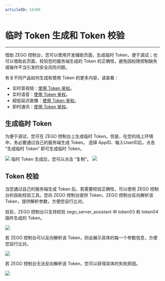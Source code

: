 ```yaml
---
articleID: 16309
---
```

# 临时 Token 生成和 Token 校验

- - -

借助 ZEGO 控制台，您可以使用开发辅助页面，生成临时 Token，便于调试；也可以借助此页面，校验您的服务端生成的 Token 的正确性，避免因权限控制缺失或操作不当引发的安全风险问题。

<Note title="说明">


有关不同产品如何生成和使用 Token 的更多内容，请查看：

- 实时音视频：[使用 Token 鉴权](/real-time-video-android-java/communication/using-token-authentication)。
- 实时语音：[使用 Token 鉴权](/real-time-voice-android/communication/using-token-authentication)。
- 超低延迟直播：[使用 Token 鉴权](/live-streaming-android/communication/use-token-authentication)。
- 即时通讯：[使用 Token 鉴权](/zim-android/guides/users/authentication)。

</Note>



## 生成临时 Token
为便于调试，您可在 ZEGO 控制台上生成临时 Token。但是，在您的线上环境中，务必要通过自己的服务端生成 Token。
选择 AppID、输入UserID后，点击 “生成临时 Token“ 即可生成临时 Token。
<Frame width="512" height="auto" caption=""><img src="https://storage.zego.im/sdk-doc/Pics/Consle/10091.png" /></Frame>
临时 Token 生成后，您可以点击 “复制”。
<Frame width="512" height="auto" caption=""><img src="https://storage.zego.im/sdk-doc/Pics/Consle/10092.png" /></Frame>

## Token 校验
当您通过自己的服务端生成 Token 后，若需要校验正确性，可以使用 ZEGO 控制台的自助校验工具。您向 ZEGO 控制台提供 Token，ZEGO 控制台反向解析该 Token，提供解析参数，方便您自行比对。

<Warning title="注意">

目前，ZEGO 控制台只支持校验 zego_server_assistant 中 token03 和 token04 插件生成的 Token。

</Warning>



<Frame width="512" height="auto" caption=""><img src="https://storage.zego.im/sdk-doc/Pics/Consle/10093.png" /></Frame>

若 ZEGO 控制台可以反向解析该 Token，则会展示具体的每一个参数信息，方便您自行比对。
<Frame width="512" height="auto" caption=""><img src="https://storage.zego.im/sdk-doc/Pics/Consle/10094.png" /></Frame>

若 ZEGO 控制台无法反向解析该 Token，您可以获得具体的失败原因。
<Frame width="512" height="auto" caption=""><img src="https://storage.zego.im/sdk-doc/Pics/Consle/10095.png" /></Frame>
